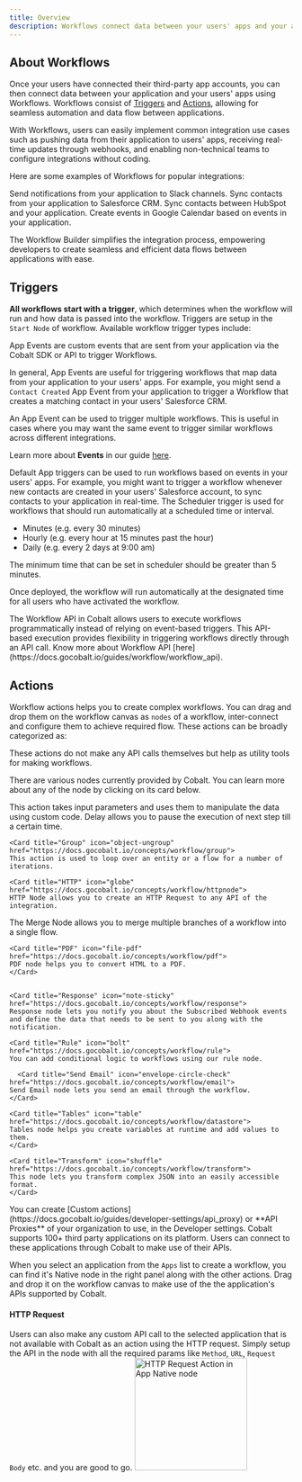 ```yaml
---
title: Overview
description: Workflows connect data between your users' apps and your application
---
```


## About Workflows

Once your users have connected their third-party app accounts, you can then connect data between your application and your users' apps using Workflows.
Workflows consist of [Triggers](/concepts/workflow/overview#triggers) and [Actions](/concepts/workflow/overview#actions), allowing for seamless automation and data flow between applications.

With Workflows, users can easily implement common integration use cases such as pushing data from their application to users' apps, receiving real-time updates through webhooks, and enabling non-technical teams to configure integrations without coding.

Here are some examples of Workflows for popular integrations:

<CardGroup cols={2}>
  <Card title="Slack" icon="slack">
    Send notifications from your application to Slack channels.
  </Card>
  <Card title="Salesforce" icon="salesforce">
    Sync contacts from your application to Salesforce CRM.
  </Card>
  <Card title="HubSpot" icon="hubspot">
    Sync contacts between HubSpot and your application.
  </Card>
  <Card title="Google Calendar" icon="calendar">
    Create events in Google Calendar based on events in your application.
  </Card>
</CardGroup>



The Workflow Builder simplifies the integration process, empowering developers to create seamless and efficient data flows between applications with ease.

## Triggers

**All workflows start with a trigger**, which determines when the workflow will run and how data is passed into the workflow. Triggers are setup in the `Start Node` of workflow. Available workflow trigger types include:

<Accordion title="App Events">
  App Events are custom events that are sent from your application via the Cobalt SDK or API to trigger Workflows. 

In general, App Events are useful for triggering workflows that map data from your application to your users' apps. For example, you might send a `Contact Created` App Event from your application to trigger a Workflow that creates a matching contact in your users' Salesforce CRM.

<Info>
An App Event can be used to trigger multiple workflows.  This is useful in cases where you may want the same event to trigger similar workflows across different integrations.
</Info>

Learn more about **Events** in our guide [here](/guides/developer-settings/events).
</Accordion>

<Accordion title="Default App Triggers">
  
Default App triggers can be used to run workflows based on events in your users' apps. For example, you might want to trigger a workflow whenever new contacts 
are created in your users' Salesforce account, to sync contacts to your application in real-time.
</Accordion>
<Accordion title="Schedule">
  The Scheduler trigger is used for workflows that should run automatically at a scheduled time or interval. 

+ Minutes
   (e.g. every 30 minutes)
+ Hourly
   (e.g. every hour at 15 minutes past the hour)
+ Daily
   (e.g. every 2 days at 9:00 am)

<Note>
The minimum time that can be set in scheduler should be greater than 5 minutes.
</Note>

Once deployed, the workflow will run automatically at the designated time for all users who have activated the workflow.
</Accordion>

<Accordion title="Workflow API">
  The Workflow API in Cobalt allows users to execute workflows programmatically instead of relying on event-based triggers. This API-based execution provides flexibility in triggering workflows directly through an API call.

  <Tip>
Know more about Workflow API [here](https://docs.gocobalt.io/guides/workflow/workflow_api).
</Tip>
</Accordion>

## Actions

Workflow actions helps you to create complex workflows. You can drag and drop them on the workflow canvas as `nodes` of a workflow, inter-connect
and configure them to achieve required flow. These actions can be broadly categorized as:

<Accordion title="Cobalt's Native actions">
  These actions do not make any API calls themselves but help as utility tools for making workflows.

There are various nodes currently provided by Cobalt. You can learn more about any of the node by clicking on its card below.
<CardGroup cols={2}>

  <Card title="Custom Code" icon="code" href="https://docs.gocobalt.io/concepts/workflow/custom-code">
    This action takes input parameters and uses them to manipulate the data using custom code.
  </Card>

  <Card title="Delay" icon="stopwatch" href="https://docs.gocobalt.io/concepts/workflow/delay">
   Delay allows you to pause the execution of next step till a certain time. 
  </Card>

    <Card title="Group" icon="object-ungroup" href="https://docs.gocobalt.io/concepts/workflow/group">
    This action is used to loop over an entity or a flow for a number of iterations.
  </Card>

    <Card title="HTTP" icon="globe" href="https://docs.gocobalt.io/concepts/workflow/httpnode">
    HTTP Node allows you to create an HTTP Request to any API of the integration.
  </Card>

  <Card title="Merge" icon="object-group" href="https://docs.gocobalt.io/concepts/workflow/merge">
    The Merge Node allows you to merge multiple branches of a workflow into a single flow. 
  </Card>

    <Card title="PDF" icon="file-pdf" href="https://docs.gocobalt.io/concepts/workflow/pdf">
    PDF node helps you to convert HTML to a PDF.
    </Card>


    <Card title="Response" icon="note-sticky" href="https://docs.gocobalt.io/concepts/workflow/response">
    Response node lets you notify you about the Subscribed Webhook events and define the data that needs to be sent to you along with the notification.
  </Card>

    <Card title="Rule" icon="bolt" href="https://docs.gocobalt.io/concepts/workflow/rule">
    You can add conditional logic to workflows using our rule node.
  </Card>

      <Card title="Send Email" icon="envelope-circle-check" href="https://docs.gocobalt.io/concepts/workflow/email">
    Send Email node lets you send an email through the workflow.
    </Card>

    <Card title="Tables" icon="table" href="https://docs.gocobalt.io/concepts/workflow/datastore">
    Tables node helps you create variables at runtime and add values to them.
    </Card>

    <Card title="Transform" icon="shuffle" href="https://docs.gocobalt.io/concepts/workflow/transform">
    This node lets you transform complex JSON into an easily accessible format.
    </Card>

</CardGroup>
</Accordion>

<Accordion title="Cobalt's custom actions">
  You can create [Custom actions](https://docs.gocobalt.io/guides/developer-settings/api_proxy) or **API Proxies** of your organization to use, in the Developer settings.
</Accordion>

<Accordion title="Third party application actions">
  Cobalt supports 100+ third party applications on its platform. Users can connect to these applications through Cobalt to make use of their APIs. 

When you select an application from the `Apps` list to create a workflow, you can find it's Native node in the right panel along with the other actions. Drag and drop it on the  workflow canvas to make use of the the application's APIs supported by Cobalt.

#### HTTP Request
Users can also make any custom API call to the selected application that is not available with Cobalt as an action using the HTTP request.
Simply setup the API in the node with all the required params like `Method`, `URL`, `Request Body` etc. and you are good to go.
    <img height="200" src="/images/Concepts/http-request-action.png" alt="HTTP Request Action in App Native node"/>
</Accordion>











